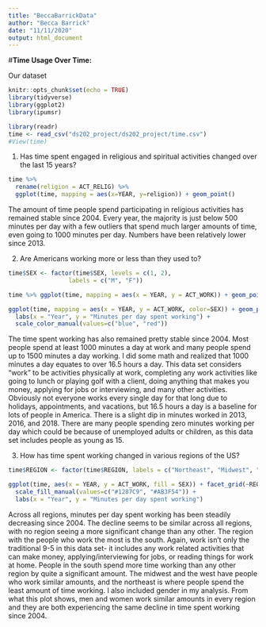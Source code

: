 ---
title: "BeccaBarrickData"
author: "Becca Barrick"
date: "11/11/2020"
output: html_document
---

#**Time Usage Over Time:**

Our dataset


```{r setup, include=FALSE}

knitr::opts_chunk$set(echo = TRUE)
library(tidyverse)
library(ggplot2)
library(ipumsr)

library(readr)
time <- read_csv("ds202_project/ds202_project/time.csv")
#View(time)

```


1) Has time spent engaged in religious and spiritual activities changed over the last 15 years?


```{r cars}

time %>% 
  rename(religion = ACT_RELIG) %>%
  ggplot(time, mapping = aes(x=YEAR, y=religion)) + geom_point()

```


The amount of time people spend participating in religious activities has remained stable since 2004. Every year, the majority is just below 500 minutes per day with a few outliers that spend much larger amounts of time, even going to 1000 minutes per day. Numbers have been relatively lower since 2013. 


2) Are Americans working more or less than they used to? 
 

```{r pressure, echo=FALSE}

time$SEX <- factor(time$SEX, levels = c(1, 2), 
                 labels = c("M", "F"))

time %>% ggplot(time, mapping = aes(x = YEAR, y = ACT_WORK)) + geom_point() 

ggplot(time, mapping = aes(x = YEAR, y = ACT_WORK, color=SEX)) + geom_point()+ 
  labs(x = "Year", y = "Minutes per day spent working") +
  scale_color_manual(values=c("blue", "red"))

```


The time spent working has also remained pretty stable since 2004. Most people spend at least 1000 minutes a day at work and many people spend up to 1500 minutes a day working. I did some math and realized that 1000 minutes a day equates to over 16.5 hours a day. This data set considers "work" to be activities physically at work, completing any work activities like going to lunch or playing golf with a client, doing anything that makes you money, applying for jobs or interviewing, and many other activities. Obviously not everyone works every single day for that long due to holidays, appointments, and vacations, but 16.5 hours a day is a baseline for lots of people in America. There is a slight dip in minutes worked in 2013, 2016, and 2018. There are many people spending zero minutes working per day which could be because of unemployed adults or children, as this data set includes people as young as 15.


3) How has time spent working changed in various regions of the US?


```{r pressure, echo=FALSE}

time$REGION <- factor(time$REGION, labels = c("Northeast", "Midwest", "South", "West"))

ggplot(time, aes(x = YEAR, y = ACT_WORK, fill = SEX)) + facet_grid(~REGION) + geom_bar(stat = 'identity') +
  scale_fill_manual(values=c("#1287C9", "#AB3F54")) +
  labs(x = "Year", y = "Minutes per day spent working")

```


Across all regions, minutes per day spent working has been steadily decreasing since 2004. The decline seems to be similar across all regions, with no region seeing a more significant change than any other. The region with the people who work the most is the south. Again, work isn't only the traditional 9-5 in this data set- it includes any work related activities that can make money, applying/interviewing for jobs, or reading things for work at home. People in the south spend more time working than any other region by quite a significant amount. The midwest and the west have people who work similar amounts, and the northeast is where people spend the least amount of time working. I also included gender in my analysis. From what this plot shows, men and women work similar amounts in every region and they are both experiencing the same decline in time spent working since 2004.
